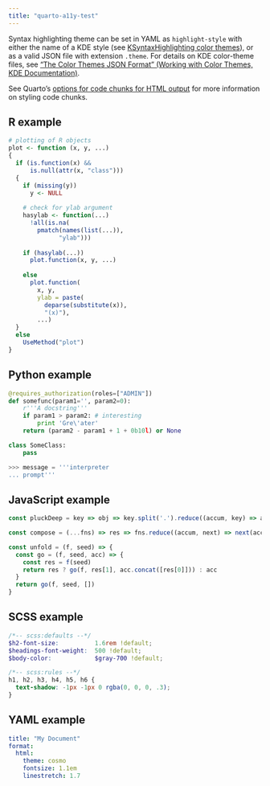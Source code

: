 ```yaml
---
title: "quarto-a11y-test"
---
```


Syntax highlighting theme can be set in YAML as `highlight-style` with either the name of a KDE style (see [KSyntaxHighlighting color themes](https://kate-editor.org/themes/)), or as a valid JSON file with extension `.theme`. For details on KDE color-theme files, see ["The Color Themes JSON Format" (Working with Color Themes, KDE Documentation)](https://docs.kde.org/trunk5/en/kate/katepart/color-themes.html#color-themes-json).

See Quarto's [options for code chunks for HTML output](https://quarto.org/docs/reference/formats/html.html#code) for more information on styling code chunks.

## R example

``` r
# plotting of R objects
plot <- function (x, y, ...)
{
  if (is.function(x) && 
      is.null(attr(x, "class")))
  {
    if (missing(y))
      y <- NULL
    
    # check for ylab argument
    hasylab <- function(...) 
      !all(is.na(
        pmatch(names(list(...)),
              "ylab")))
    
    if (hasylab(...))
      plot.function(x, y, ...)
    
    else 
      plot.function(
        x, y, 
        ylab = paste(
          deparse(substitute(x)),
          "(x)"), 
        ...)
  }
  else 
    UseMethod("plot")
}
```

## Python example

``` python
@requires_authorization(roles=["ADMIN"])
def somefunc(param1='', param2=0):
    r'''A docstring'''
    if param1 > param2: # interesting
        print 'Gre\'ater'
    return (param2 - param1 + 1 + 0b10l) or None

class SomeClass:
    pass

>>> message = '''interpreter
... prompt'''
```


## JavaScript example

``` js
const pluckDeep = key => obj => key.split('.').reduce((accum, key) => accum[key], obj)

const compose = (...fns) => res => fns.reduce((accum, next) => next(accum), res)

const unfold = (f, seed) => {
  const go = (f, seed, acc) => {
    const res = f(seed)
    return res ? go(f, res[1], acc.concat([res[0]])) : acc
  }
  return go(f, seed, [])
}
```

## SCSS example

``` scss
/*-- scss:defaults --*/
$h2-font-size:          1.6rem !default;
$headings-font-weight:  500 !default;
$body-color:            $gray-700 !default;

/*-- scss:rules --*/
h1, h2, h3, h4, h5, h6 {
  text-shadow: -1px -1px 0 rgba(0, 0, 0, .3);
}
```

## YAML example

``` yaml
title: "My Document"
format:
  html: 
    theme: cosmo
    fontsize: 1.1em
    linestretch: 1.7
```